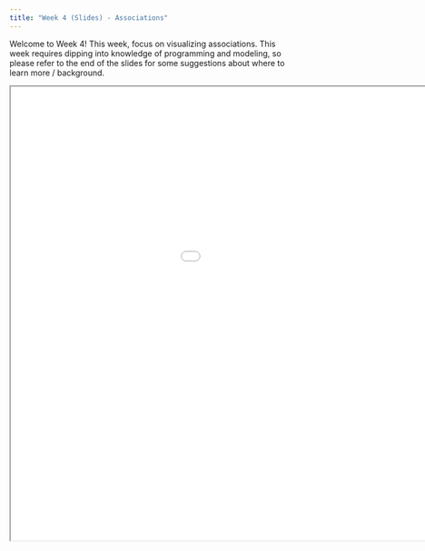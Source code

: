 ```yaml
---
title: "Week 4 (Slides) - Associations"
---
```


Welcome to Week 4! This week, focus on visualizing associations. This week requires dipping into knowledge of programming and modeling, so please refer to the end of the slides for some suggestions about where to learn more / background.

<div>

<iframe class="slide-deck" src="/slides/04-week4-slides-code.html" width="1200" height="800">

</iframe>

</div>
